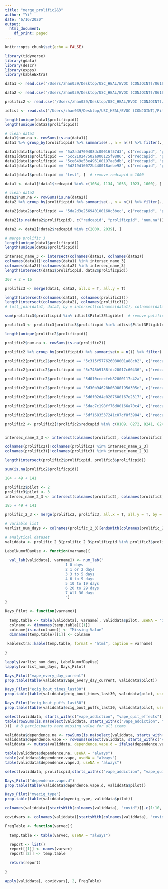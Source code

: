 ```yaml
---
title: "merge_prolific2&3"
author: "Yi"
date: "6/16/2020"
output:
  html_document:
    df_print: paged
---
```


```r
knitr::opts_chunk$set(echo = FALSE)
```

```r
library(tidyverse)
library(gdata)
library(descr)
library(expss)
library(kableExtra)
```


```r
data1 <- read.csv("/Users/zhan039/Desktop/USC_HEAL/EVOC (CONJOINT)/06162020/Prolific3_minus.csv", na.strings = "", stringsAsFactors = F)

data2 <- read.csv("/Users/zhan039/Desktop/USC_HEAL/EVOC (CONJOINT)/06162020/Prolific3_second.csv", na.strings = "", stringsAsFactors = F)

prolific2 <- read.csv('/Users/zhan039/Desktop/USC_HEAL/EVOC (CONJOINT)/04292020/Prolific2.csv', na.strings = "", stringsAsFactors = F)

idlist <- read.xls("/Users/zhan039/Desktop/USC_HEAL/EVOC (CONJOINT)/Pilot 3 Eligible.xlsx")
```

```r
length(unique(data1$prolificpid))
length(unique(data2$prolificpid))

# clean data1
data1$num.na <- rowSums(is.na(data1))
data1 %>% group_by(prolificpid) %>% summarise(., n = n()) %>% filter(., n > 1)

data1[data1$prolificpid == "5a2add709408dc00016f57d3", c("redcapid", "prolificpid", "num.na")]  # remove redcapid = 1084
data1[data1$prolificpid == "5cc210247502a000125f9886", c("redcapid", "prolificpid", "num.na")]  # remove redcapid = 1134
data1[data1$prolificpid == "5ce649e53e496100197ae3db", c("redcapid", "prolificpid", "num.na")]  # remove redcapid = 1053
data1[data1$prolificpid == "5d219d16072b440018aebe98", c("redcapid", "prolificpid", "num.na")]  # remove redcapid = 1023

data1[data1$prolificpid == "test", ]  # remove redcapid = 1000

data1 <- data1[!data1$redcapid %in% c(1084, 1134, 1053, 1023, 1000), ] 

# clean data2
data2$num.na <- rowSums(is.na(data2))
data2 %>% group_by(prolificpid) %>% summarise(., n = n()) %>% filter(., n > 1)

data2[data2$prolificpid == "5da2d3e256940100160c3bec", c("redcapid", "prolificpid", "num.na")]  # remove redcapid = 2039  # filter(data2[, c("redcapid", "prolificpid", "num.na")], prolificpid == "5da2d3e256940100160c3bec") cannot detect NA

data2[is.na(data2$prolificpid), c("redcapid", "prolificpid", "num.na")] # remove redcapid = 2000

data2 <- data2[!data2$redcapid %in% c(2000, 2039), ]
```

```r
# merge prolific 3
length(unique(data1$prolificpid))
length(unique(data2$prolificpid))

intersec_name_3 <- intersect(colnames(data1), colnames(data2))
colnames(data1)[!colnames(data1) %in% intersec_name_3]
colnames(data2)[!colnames(data2) %in% intersec_name_3]
length(intersect(data1$prolificpid, data2$prolificpid))

307 + 2 + 16

prolific3 <- merge(data1, data2, all.x = T, all.y = T)

length(intersect(colnames(data1), colnames(prolific3)))
length(intersect(colnames(data2), colnames(prolific3)))
# full_join(data1, data2, by = intersect(colnames(data1), colnames(data2)))

sum(prolific3$prolificpid %in% idlist$Pilot3Eligible)  # remove polificpid = "test"

prolific3 <- prolific3[prolific3$prolificpid %in% idlist$Pilot3Eligible, ]
```

```r
length(unique(prolific2$prolificpid))

prolific2$num.na <- rowSums(is.na(prolific2))

prolific2 %>% group_by(prolificpid) %>% summarise(n = n()) %>% filter( n > 1)

prolific2[prolific2$prolificpid == "5c315f577626080001a88cb2", c("redcapid", "prolificpid", "num.na")]  # remove redcapid = 8109

prolific2[prolific2$prolificpid == "5c748b9188fdc20017c60436", c("redcapid", "prolificpid", "num.na")]  # remove redcapid = 8272

prolific2[prolific2$prolificpid == "5d010ccecfeb82000117c42a", c("redcapid", "prolificpid", "num.na")]  # remove redcapid = 8241 8244	

prolific2[prolific2$prolificpid == "5d30b94628b06900195d305e", c("redcapid", "prolificpid", "num.na")]  # remove redcapid = 8088		

prolific2[prolific2$prolificpid == "5d6f02d4e0207600167e2317", c("redcapid", "prolificpid", "num.na")]  # remove redcapid = 8158	8168

prolific2[prolific2$prolificpid == "5dac7c198ff76d00166a70c4", c("redcapid", "prolificpid", "num.na")]  # remove redcapid = 8040

prolific2[prolific2$prolificpid == "5df1683537241c07cf8f3984", c("redcapid", "prolificpid", "num.na")]  # remove redcapid = 8160

prolific2 <- prolific2[!prolific2$redcapid %in% c(8109, 8272, 8241, 8244, 8088, 8158,	8168, 8040, 8160), ]


intersec_name_2_3 <- intersect(colnames(prolific2), colnames(prolific3))

colnames(prolific2)[!colnames(prolific2) %in% intersec_name_2_3]
colnames(prolific3)[!colnames(prolific3) %in% intersec_name_2_3]

length(intersect(prolific2$prolificpid, prolific3$prolificpid))

sum(is.na(prolific2$prolificpid))

184 + 49 + 141
```

```r
prolific2$pilot <- 2
prolific3$pilot <- 3
intersec_name_2_3 <- intersect(colnames(prolific2), colnames(prolific3))

185 + 49 + 141

prolific_2_3 <- merge(prolific2, prolific3, all.x = T, all.y = T, by = c("prolificpid", "pilot", intersec_name_2_3[!intersec_name_2_3 %in% c("prolificpid", "pilot")]))
```

```r
# variable list
varlist_num_days <- colnames(prolific_2_3)[endsWith(colnames(prolific_2_3), "30_days")]

# analytical dataset
validdata <- prolific_2_3[prolific_2_3$prolificpid %in% prolific3$prolificpid, ]  # get enrolled in both pilot 2 and 3

LabelNumofDayUse <- function(varname){
  
  val_lab(validdata[, varname]) <- num_lab("
                           1 0 days
                           2 1 or 2 days
                           3 3 to 5 days
                           4 6 to 9 days
                           5 10 to 19 days
                           6 20 to 29 days
                           7 All 30 days
                           ")
}

Days_Pilot <- function(varname){
  
  temp.table <- table(validdata[, varname], validdata$pilot, useNA = "ifany")
  colname <- dimnames(temp.table)[[1]]
  colname[is.na(colname)] <- "Missing Value"
  dimnames(temp.table)[[1]] <- colname
  
 kableExtra::kable(temp.table, format = "html", caption = varname)
  
}

lapply(varlist_num_days, LabelNumofDayUse)
lapply(varlist_num_days, Days_Pilot)
```

```r
Days_Pilot("vape_every_day_current")
prop.table(table(validdata$vape_every_day_current, validdata$pilot))
```

```r
Days_Pilot("ecig_bout_times_last30")
prop.table(table(validdata$ecig_bout_times_last30, validdata$pilot, useNA = "always"))

Days_Pilot("ecig_bout_puffs_last30")
prop.table(table(validdata$ecig_bout_puffs_last30, validdata$pilot, useNA = "always"))

```

```r
select(validdata, starts_with(c("vape_addiction", "vape_quit_effects")))
table(rowSums(is.na(select(validdata, starts_with(c("vape_addiction", "vape_quit_effects")))
)))  # 8 participants have missing value for all items

validdata$dependence.na <- rowSums(is.na(select(validdata, starts_with(c("vape_addiction", "vape_quit_effects")))))
validdata$dependence.vape <- rowSums(select(validdata, starts_with(c("vape_addiction", "vape_quit_effects"))))  # no need to remove na because number of na is 0 or 10
validdata <- mutate(validdata, dependence.vape.d = ifelse(dependence.vape > 0, 1, 0))

table(validdata$dependence.na, useNA = "always")
table(validdata$dependence.vape, useNA = "always")
table(validdata$dependence.vape.d, useNA = "always")

select(validdata, prolificpid,starts_with(c("vape_addiction", "vape_quit_effects")), dependence.na, dependence.vape, dependence.vape.d)

Days_Pilot("dependence.vape.d")
prop.table(table(validdata$dependence.vape.d, validdata$pilot))
```

```r
Days_Pilot("myecig_type")
prop.table(table(validdata$myecig_type, validdata$pilot))
```

```r
colnames(validdata)[startsWith(colnames(validdata), "covid")][-c(1:10, 79, 80)]

covidvars <- colnames(validdata)[startsWith(colnames(validdata), "covid")][-c(1:10, 79, 80)]

FreqTable <- function(varvec){
  
  temp.table <- table(varvec, useNA = "always")

  report <- list()
  report[[1]] <- names(varvec)
  report[[2]] <- temp.table

  return(report)
  
}

apply(validdata[, covidvars], 2, FreqTable)
```

